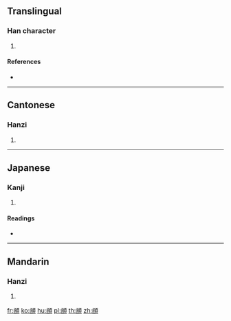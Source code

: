 {{character info/new}}
==Translingual==

===Han character===
{{Han char|rn=181|rad=頁|as=08|sn=17|four=11786|canj=UEMBC}}

# {{defn|Han|sort=頁08}}

====References====
* {{Han ref|kx=1405.360|dkj=43541|dj=1923.200|hdz=74380.080|uh=9844|ud=38980|bh=EF46|bd=61254}}

----

==Cantonese==

===Hanzi===
{{yue-hanzi|jyut=|y=ham5}}

# {{defn|lang=yue|sort=頁08}}

----

==Japanese==

===Kanji===
{{ja-kanji|grade=|rs=頁08}}

# {{defn|lang=ja|sort=頁08}}

====Readings====
* {{ja-readings|on=[[かん]] (kan), [[ごん]] (gon)|kun=[[おとがい]] (otogai)}}

----

==Mandarin==

===Hanzi===
{{cmn-hanzi|pin=[[hàn]] ([[han4]])|wg=han<sup>4</sup>}}

# {{defn|lang=cmn|sort=頁08}}

[[fr:顄]]
[[ko:顄]]
[[hu:顄]]
[[pl:顄]]
[[th:顄]]
[[zh:顄]]